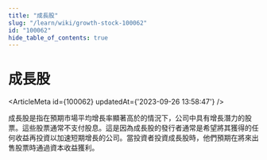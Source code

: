```yaml
---
title: "成長股"
slug: "/learn/wiki/growth-stock-100062"
id: "100062"
hide_table_of_contents: true
---
```



# 成長股

<ArticleMeta id={100062} updatedAt={'2023-09-26 13:58:47'} />
<div className='border-solid border-b border-t-0 my-4 border-[var(--ifm-color-gray-300)]' />

成長股是指在預期市場平均增長率顯著高於的情況下，公司中具有增長潛力的股票。這些股票通常不支付股息。這是因為成長股的發行者通常是希望將其獲得的任何收益再投資以加速短期增長的公司。當投資者投資成長股時，他們預期在將來出售股票時通過資本收益獲利。
